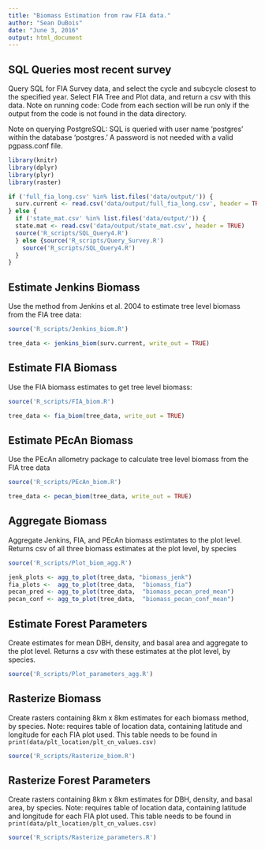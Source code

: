 ```yaml
---
title: "Biomass Estimation from raw FIA data."
author: "Sean DuBois"
date: "June 3, 2016"
output: html_document
---
```


## SQL Queries most recent survey

Query SQL for FIA Survey data, and select the cycle and subcycle closest to the specified year. Select FIA Tree and Plot data, and return a csv with this data.
Note on running code: Code from each section will be run only if the output from the code is not found in the data directory.

Note on querying PostgreSQL: SQL is queried with user name 'postgres' within the database 'postgres.' A password is not needed with a valid pgpass.conf file.

```r
library(knitr)
library(dplyr)
library(plyr)
library(raster)

if ('full_fia_long.csv' %in% list.files('data/output/')) {
  surv.current <- read.csv('data/output/full_fia_long.csv', header = TRUE)
} else {
  if ('state_mat.csv' %in% list.files('data/output/')) {
  state.mat <- read.csv('data/output/state_mat.csv', header = TRUE)
  source('R_scripts/SQL_Query4.R')
  } else {source('R_scripts/Query_Survey.R')
    source('R_scripts/SQL_Query4.R')
  }
}

```

## Estimate Jenkins Biomass
Use the method from Jenkins et al. 2004 to estimate tree level biomass from the FIA tree data:

```r

source('R_scripts/Jenkins_biom.R')

tree_data <- jenkins_biom(surv.current, write_out = TRUE)

```

## Estimate FIA Biomass

Use the FIA biomass estimates to get tree level biomass:
```r

source('R_scripts/FIA_biom.R')

tree_data <- fia_biom(tree_data, write_out = TRUE)

```

## Estimate PEcAn Biomass
Use the PEcAn allometry package to calculate tree level biomass from the FIA tree data
```r

source('R_scripts/PEcAn_biom.R')

tree_data <- pecan_biom(tree_data, write_out = TRUE)

```

## Aggregate Biomass

Aggregate Jenkins, FIA, and PEcAn biomass estimtates to the plot level. Returns csv of all three biomass estimates at the plot level, by species

```r

source('R_scripts/Plot_biom_agg.R')

jenk_plots <- agg_to_plot(tree_data, "biomass_jenk")
fia_plots <-  agg_to_plot(tree_data,  "biomass_fia")
pecan_pred <- agg_to_plot(tree_data,  "biomass_pecan_pred_mean")
pecan_conf <- agg_to_plot(tree_data,  "biomass_pecan_conf_mean")

```

## Estimate Forest Parameters
Create estimates for mean DBH, density, and basal area and aggregate to the plot level. Returns a csv with these estimates at the plot level, by species.

```r

source('R_scripts/Plot_parameters_agg.R')

```

## Rasterize Biomass

Create rasters containing 8km x 8km estimates for each biomass method, by species.
Note: requires table of location data, containing latitude and longitude for each FIA plot used. This table needs to be found in ```print(data/plt_location/plt_cn_values.csv)```

```r
source('R_scripts/Rasterize_biom.R')
```

## Rasterize Forest Parameters

Create rasters containing 8km x 8km estimates for DBH, density, and basal area, by species.
Note: requires table of location data, containing latitude and longitude for each FIA plot used. This table needs to be found in ```print(data/plt_location/plt_cn_values.csv)```
```r
source('R_scripts/Rasterize_parameters.R')
```
